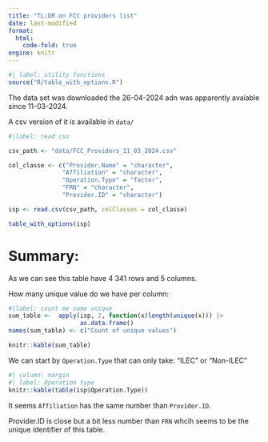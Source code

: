 ```yaml
---
title: "TL:DR on FCC providers list"
date: last-modified
format: 
  html:
    code-fold: true
engine: knitr
---
```


```r
#| label: utility functions
source("R/table_with_options.R")
```

The data set was downloaded the 26-04-2024 adn was apparently avaiable since 11-03-2024. 

A csv version of it is available in `data/`

```r
#|label: read csv

csv_path <- "data/FCC_Providers_11_03_2024.csv"

col_classe <- c("Provider.Name" = "character", 
               "Affiliation" = "character",
               "Operation.Type" = "factor",
               "FRN" = "character",
               "Provider.ID" = "character")

isp <- read.csv(csv_path, colClasses = col_classe)

table_with_options(isp)
```

# Summary:

As we can see this table have 4 341 rows and 5 columns.

How many unique value do we have per column:

```r
#|label: count me some unique
sum_table <-  apply(isp, 2, function(x)length(unique(x))) |>
                    as.data.frame()
names(sum_table) <- c("Count of unique values")

knitr::kable(sum_table)
```

We can start by `Operation.Type` that can only take: "ILEC" or "Non-ILEC"

```r
#| column: margin
#| label: Operation type
knitr::kable(table(isp$Operation.Type))
```

It seems `Affiliation` has the same number than `Provider.ID`. 

Provider.ID is close but a bit less number than `FRN` whcih seems to be the unique identifier of this table. 

